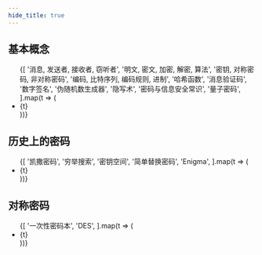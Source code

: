 ```yaml
---
hide_title: true
---
```



## 基本概念

<ul>
  {[
    '消息, 发送者, 接收者, 窃听者',
    '明文, 密文, 加密, 解密, 算法',
    '密钥, 对称密码, 非对称密码',
    '编码, 比特序列, 编码规则, 进制',
    '哈希函数',
    '消息验证码',
    '数字签名',
    '伪随机数生成器',
    '隐写术',
    '密码与信息安全常识',
    '量子密码',
  ].map(t => (
    <li key={t}>
      <Link to={`./${t}`}>{t}</Link>
    </li>
  ))}
</ul>

## 历史上的密码

<ul>
  {[
    '凯撒密码',
    '穷举搜索',
    '密钥空间',
    '简单替换密码',
    'Enigma',
  ].map(t => (
    <li key={t}>
      <Link to={`./${t}`}>{t}</Link>
    </li>
  ))}
</ul>

## 对称密码

<ul>
  {[
    '一次性密码本',
    'DES',
  ].map(t => (
    <li key={t}>
      <Link to={`./${t}`}>{t}</Link>
    </li>
  ))}
</ul>


